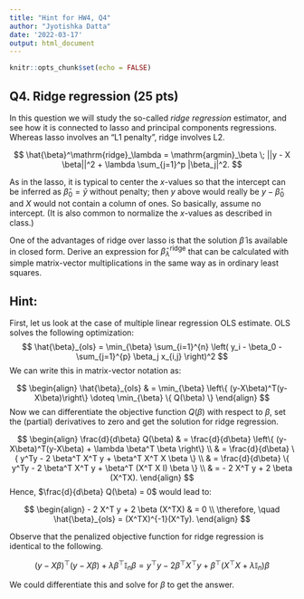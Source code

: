 ```yaml
---
title: "Hint for HW4, Q4"
author: "Jyotishka Datta"
date: '2022-03-17'
output: html_document
---
```


```r
knitr::opts_chunk$set(echo = FALSE)
```

## Q4. Ridge regression (25 pts)

In this question we will study the so-called *ridge regression* estimator, and see how it is connected to lasso and principal components regressions.  Whereas lasso involves an "L1 penalty", ridge involves L2.

$$
\hat{\beta}^\mathrm{ridge}_\lambda = \mathrm{argmin}_\beta \; ||y - X \beta||^2 + \lambda \sum_{j=1}^p |\beta_j|^2.
$$

As in the lasso, it is typical to center the $x$-values so that the intercept can be inferred as $\hat{\beta}_0 = \bar{y}$ without penalty; then $y$ above would really be $y-\hat{\beta}_0$ and $X$ would not contain a column of ones.  So basically, assume no intercept.  (It is also common to normalize the $x$-values as described in class.)

One of the advantages of ridge over lasso is that the solution $\hat{\beta}$ is available in closed form.  Derive an expression for $\hat{\beta}^\mathrm{ridge}_\lambda$ that can be calculated with simple matrix-vector multiplications in the same way as in ordinary least squares.  

## Hint:

First, let us look at the case of multiple linear regression OLS estimate. OLS solves the following optimization:
$$
\hat{\beta}_{ols} =	\min_{\beta} \sum_{i=1}^{n} \left( y_i - \beta_0 - \sum_{j=1}^{p} \beta_j x_{i,j} \right)^2
$$
We can write this in matrix-vector notation as:

$$
\begin{align}
\hat{\beta}_{ols} & =	\min_{\beta} \left\{ (y-X\beta)^T(y-X\beta)\right\} \doteq \min_{\beta} \{ Q(\beta) \}
\end{align}
$$
Now we can differentiate the objective function $Q(\beta)$ with respect to $\beta$, set the (partial) derivatives to zero and get the solution for ridge regression. 

$$
\begin{align}
\frac{d}{d\beta} Q(\beta) & = \frac{d}{d\beta} \left\{ (y-X\beta)^T(y-X\beta) + \lambda \beta^T \beta \right\} \\
& = \frac{d}{d\beta} \{ y^Ty - 2 \beta^T X^T y + \beta^T X^T X \beta  \} \\
& = \frac{d}{d\beta} \{ y^Ty - 2 \beta^T X^T y + \beta^T (X^T X I) \beta \} \\
& = - 2 X^T y + 2 \beta (X^TX).
\end{align}
$$
Hence, $\frac{d}{d\beta} Q(\beta) = 0$ would lead to:

$$
\begin{align}
- 2 X^T y + 2 \beta (X^TX) & = 0 \\
\therefore, \quad \hat{\beta}_{ols} = (X^TX)^{-1}(X^Ty). 
\end{align}
$$


Observe that the penalized objective function for ridge regression  is identical to the following.

$$
(y - X\beta)^\top (y- X\beta) + \lambda \beta^\top \mathbb{I}_n \beta
= y^\top y - 2 \beta^\top X^\top y + \beta^\top(X^\top X + \lambda \mathbb{I}_n) \beta
$$

We could differentiate this and solve for $\beta$ to get the answer. 


